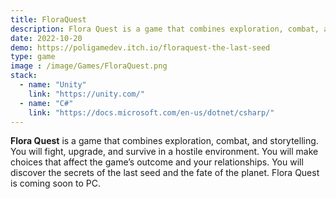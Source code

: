 ```yaml
---
title: FloraQuest
description: Flora Quest is a game that combines exploration, combat, and storytelling. You will fight, upgrade, and survive.
date: 2022-10-20
demo: https://poligamedev.itch.io/floraquest-the-last-seed
type: game
image : /image/Games/FloraQuest.png
stack:
  - name: "Unity"
    link: "https://unity.com/"
  - name: "C#"
    link: "https://docs.microsoft.com/en-us/dotnet/csharp/"
---
```


**Flora Quest** 
is a game that combines exploration, combat, and storytelling. You will fight, upgrade, and survive in a hostile environment. You will make choices that affect the game’s outcome and your relationships. You will discover the secrets of the last seed and the fate of the planet. Flora Quest is coming soon to PC.


